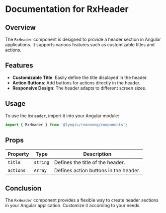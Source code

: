 
<Meta title='Layout/RxHeader' />

# Documentation for RxHeader

## Overview
The `RxHeader` component is designed to provide a header section in Angular applications. It supports various features such as customizable titles and actions.

## Features
- **Customizable Title**: Easily define the title displayed in the header.
- **Action Buttons**: Add buttons for actions directly in the header.
- **Responsive Design**: The header adapts to different screen sizes.

## Usage
To use the `RxHeader`, import it into your Angular module:

```typescript
import { RxHeader } from '@lynqis/remanxng/components';
```

## Props
| Property         | Type             | Description                               |
|------------------|------------------|-------------------------------------------|
| `title`          | `string`         | Defines the title of the header.         |
| `actions`        | `Array`          | Defines action buttons in the header.    |

## Conclusion
The `RxHeader` component provides a flexible way to create header sections in your Angular application. Customize it according to your needs.
